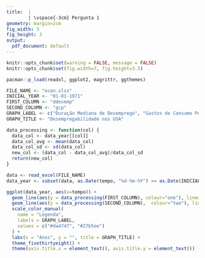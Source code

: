 ```yaml
---
title:  |
        | \vspace{-3cm} Pergunta 1
geometry: margin=2cm
fig_width: 3 
fig_height: 3 
output:
  pdf_document: default
---
```


```r
knitr::opts_chunk$set(warning = FALSE, message = FALSE)
knitr::opts_chunk$set(fig.width=7, fig.height=3.5) 
```

```r
pacman::p_load(readxl, ggplot2, magrittr, ggthemes)

FILE_NAME <- "econ.xlsx"
INICIAL_YEAR <- "01-01-1971"
FIRST_COLUMN <- "ddesemp"
SECOND_COLUMN <- "gcp"
GRAPH_LABEL <- c("Duração Mediana de Desemprego", "Gastos de Consumo Pessoal") 
GRAPH_TITLE <- "Desempregabilidade nos USA"

data_processing <- function(col) {
  data_col <- data_year[[col]]
  data_col_avg <- mean(data_col)
  data_col_sd <- sd(data_col)
  new_col <- (data_col - data_col_avg)/data_col_sd
  return(new_col)
}

data <- read_excel(FILE_NAME)
data_year <- subset(data, as.Date(tempo, "%d-%m-%Y") >= as.Date(INICIAL_YEAR, "%d-%m-%Y"))

ggplot(data_year, aes(x=tempo)) + 
  geom_line(aes(y = data_processing(FIRST_COLUMN), colour="one"), linewidth=0.8)  +
  geom_line(aes(y = data_processing(SECOND_COLUMN),  colour="two"), linewidth=0.8) +
  scale_color_manual(
    name = "Legenda", 
    labels = GRAPH_LABEL,
    values = c("#da4747", "#27b5ee")
  ) +
  labs(x = "Anos", y = "", title = GRAPH_TITLE) +
  theme_fivethirtyeight() +
  theme(axis.title.x = element_text(), axis.title.y = element_text())

```

